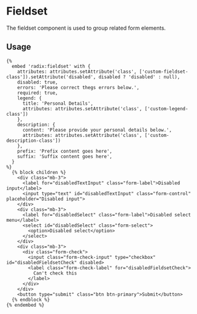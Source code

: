 # Fieldset

The fieldset component is used to group related form elements.

## Usage

```twig
{%
  embed 'radix:fieldset' with {
    attributes: attributes.setAttribute('class', ['custom-fieldset-class']).setAttribute('disabled', disabled ? 'disabled' : null),
    disabled: true,
    errors: 'Please correct thegs errors below.',
    required: true,
    legend: {
      title: 'Personal Details',
      attributes: attributes.setAttribute('class', ['custom-legend-class'])
    },
    description: {
      content: 'Please provide your personal details below.',
      attributes: attributes.setAttribute('class', ['custom-description-class'])
    },
    prefix: 'Prefix content goes here',
    suffix: 'Suffix content goes here',
  }
%}
  {% block children %}
    <div class="mb-3">
      <label for="disabledTextInput" class="form-label">Disabled input</label>
      <input type="text" id="disabledTextInput" class="form-control" placeholder="Disabled input">
    </div>
    <div class="mb-3">
      <label for="disabledSelect" class="form-label">Disabled select menu</label>
      <select id="disabledSelect" class="form-select">
        <option>Disabled select</option>
      </select>
    </div>
    <div class="mb-3">
      <div class="form-check">
        <input class="form-check-input" type="checkbox" id="disabledFieldsetCheck" disabled>
        <label class="form-check-label" for="disabledFieldsetCheck">
          Can't check this
        </label>
      </div>
    </div>
    <button type="submit" class="btn btn-primary">Submit</button>
  {% endblock %}
{% endembed %}
```

